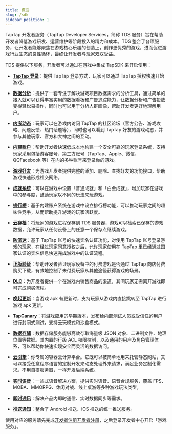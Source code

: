 ```yaml
---
title: 概览
slug: /sdk
sidebar_position: 1
---
```



TapTap 开发者服务（TapTap Developer Services，简称 TDS 服务）旨在帮助开发者降低游戏研发、运营维护等阶段投入的精力和成本。TDS 整合了各项服务，让开发者能够聚焦在游戏核心乐趣的创造上，创作更优秀的游戏，进而促进游戏行业生态的良性循环，最终让开发者与玩家双双受益。

TDS 提供以下服务，开发者可以通过在游戏中集成 TapSDK 来开启使用：

- **[TapTap 登录](/sdk/taptap-login/features/)**：提供 TapTap 登录方式，玩家可以通过 TapTap 授权快速开始游戏。

- **[数据分析](/sdk/tapdb/features/)**：提供了一套专注于解决游戏项目数据需求的分析工具，通过简单的接入就可以获得丰富实用的数据看板和广告追踪能力，让数据分析和广告投放变得轻松易操作，同时也可以用于分析人群画像，帮助开发者更好地理解用户。

- **[内嵌动态](/sdk/embedded-moments/features/)**：玩家可以在游戏内访问 TapTap 的社区论坛（官方公告、游戏攻略、问题反馈、热门话题等），同时也可以看到 TapTap 好友的游戏动态，并参与其他玩家、官方和大神之间的互动。

- **[内建账户](/sdk/authentication/features/)**：帮助开发者快速低成本地构建一个安全可靠的玩家登录系统，支持玩家采用包括游客账号、第三方账号（TapTap、Apple、<Conditional region="cn">微信、QQ</Conditional><Conditional region="global">Facebook</Conditional> 等）在内的多种账号来登录你的游戏。

- **[游戏好友](/sdk/friends/features/)**：为游戏开发者提供完整的添加、删除、查找好友的功能接口，帮助游戏快速形成社交网络。

<Conditional region="cn">

- **[成就系统](/sdk/achievement/features/)**：可以在游戏中设置「普通成就」和「白金成就」，增加玩家在游戏中的参与度，鼓励玩家以不同的玩法来玩游戏。

</Conditional>

- **[排行榜](/sdk/leaderboard/features/)**：基于内建账户系统在游戏中设立排行榜功能，可以推动玩家之间的趣味性竞争，从而帮助提升游戏的玩家活跃度。

- **[云存档](/sdk/gamesaves/features/)**：将玩家的游戏进程保存到 TDS 服务器，游戏可以检索已保存的游戏数据，允许玩家从任何设备上的任意一个保存点继续游戏。

<Conditional region="cn">

- **[防沉迷](/sdk/anti-addiction/features/)**：基于 TapTap 账号的快速实名认证功能，对使用 TapTap 账号登录游戏的玩家，在经过玩家同意授权之后，允许玩家使用在 TapTap 里已经通过国家认证的实名信息快速完成游戏中的认证流程。

</Conditional>

- **[正版验证](/sdk/lisence/features/)**：帮助开发者验证玩家设备中的付费游戏是否通过 TapTap 商店付费购买下载，有效地控制了未付费玩家从其他途径获得游戏的场景。

- **[DLC](/sdk/dlc/features/)**：为开发者提供一个在游戏内销售商品的渠道，其间玩家无需离开游戏即可完成购买流程。

- **[唤起更新](/sdk/update/guide/)**：当游戏 apk 有更新时，支持玩家从游戏内直接跳转至 TapTap 进行游戏 apk 更新。

<Conditional region="cn">

- **[TapCanary](/sdk/tap-canary/features/)**：将游戏应用的早期版本，发布给内部测试人员或受信任的用户进行封闭式测试，支持云玩模式和沙盒模式。

</Conditional>

- **[数据存储](/sdk/storage/features/)**：数据存储服务能够高效存取海量级 JSON 对象、二进制文件、地理位置等数据。其内置的行级 ACL 权限控制，以及通用的用户及角色管理体系，可以帮助你快速实现安全而灵活的数据访问。

- **[云引擎](/sdk/engine/overview/)**：你专属的容器云计算平台。它既可以被简单地用来托管静态网站，又可以接受任意程序语言的定制开发来动态处理外来请求，满足业务定制化需求。不用自搭服务器，一样开发后端系统。

- **[实时语音](/sdk/rtc/features/)**：一站式语音解决方案，提供实时语音、语音合规服务，覆盖 FPS、MOBA、MMORPG、休闲对战、线上桌游等多种游戏玩法类型。

- **[即时通讯](/sdk/im/features/)**：解决产品内即时通信、实时数据同步等需求。

- **[推送通知](/sdk/push/features/)**：整合了 Android 推送、iOS 推送的统一推送服务。

使用对应的服务请先完成<Conditional region="cn">[开发者注册](https://developer.taptap.com/)</Conditional><Conditional region="global">[开发者注册](https://developer.taptap.io/)</Conditional>，之后登录开发者中心开启「游戏服务」。

